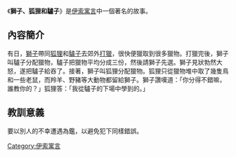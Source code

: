 {{Multiple issues|
{{Unreferenced|time=2021-12-25T17:32:11+00:00}}
{{Orphan|time=2021-12-25T17:32:11+00:00}}
}}
《'''獅子、狐狸和驢子'''》是[[伊索寓言|伊索寓言]]中一個著名的故事。

==內容簡介==
有日，[[獅子|獅子]]帶同[[狐狸|狐狸]]和[[驢子|驢子]]去郊外[[打獵|打獵]]，很快便獵取到很多獵物。打獵完後，獅子叫驢子分配獵物，驢子把獵物平均分成三份，然後請獅子先選。獅子見狀勃然大怒，遂把驢子給吞了。接著，獅子叫狐狸分配獵物。狐狸只從獵物堆中取了幾隻鳥和一些老鼠，而羚羊、野豬等大動物都留給獅子。獅子讚嘆道：「你分得不錯嘛，誰教你的？」狐狸答：「我從驢子的下場中學到的。」

==教訓意義==
要以別人的不幸遭遇為鑑，以避免犯下同樣錯誤。

[[Category:伊索寓言|Category:伊索寓言]]
